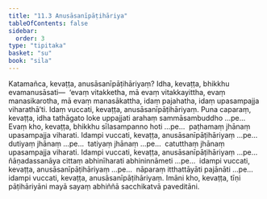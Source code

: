 ```yaml
---
title: "11.3 Anusāsanīpāṭihāriya"
tableOfContents: false
sidebar:
  order: 3
type: "tipitaka"
basket: "su"
book: "sila"
---
```



<DynamicBreadcrumb />

<Division number="486" book="sila" bookNo="6" page="207">

<Paragraph number="840" book="sila">
Katamañca, kevaṭṭa, anusāsanīpāṭihāriyaṃ? Idha, kevaṭṭa, bhikkhu evamanusāsati—  ‘evaṃ vitakketha, mā evaṃ vitakkayittha, evaṃ manasikarotha, mā evaṃ manasākattha, idaṃ pajahatha, idaṃ upasampajja viharathā’ti. Idaṃ vuccati, kevaṭṭa, anusāsanīpāṭihāriyaṃ.
</Paragraph>

<Paragraph number="841" book="sila">
Puna caparaṃ, kevaṭṭa, idha tathāgato loke uppajjati arahaṃ sammāsambuddho …pe…  Evaṃ kho, kevaṭṭa, bhikkhu sīlasampanno hoti …pe…  paṭhamaṃ jhānaṃ upasampajja viharati. Idampi vuccati, kevaṭṭa, anusāsanīpāṭihāriyaṃ …pe…  dutiyaṃ jhānaṃ …pe…  tatiyaṃ jhānaṃ …pe…  catutthaṃ jhānaṃ upasampajja viharati. Idampi vuccati, kevaṭṭa, anusāsanīpāṭihāriyaṃ …pe…  ñāṇadassanāya cittaṃ abhinīharati abhininnāmeti …pe…  idampi vuccati, kevaṭṭa, anusāsanīpāṭihāriyaṃ …pe…  nāparaṃ itthattāyāti pajānāti …pe…  idampi vuccati, kevaṭṭa, anusāsanīpāṭihāriyaṃ.
</Paragraph>

<Paragraph number="842" book="sila">
Imāni kho, kevaṭṭa, tīṇi pāṭihāriyāni mayā sayaṃ abhiññā sacchikatvā paveditāni.
</Paragraph>
</Division>